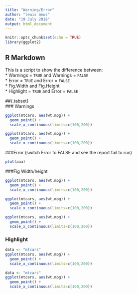 ```yaml
---
title: "Warning/Error"
author: "lewis mews"
date: "19 July 2018"
output: html_document
---
```


```r
knitr::opts_chunk$set(echo = TRUE)
library(ggplot2)
```

## R Markdown

This is a script to show the difference between:    
* Warnings = `TRUE` and Warnings = `FALSE`      
* Error = `TRUE` and Error = `FALSE`      
* Fig.Width and Fig.Height      
* Highlight = `TRUE` and Error = `FALSE`      

##{.tabset}     
### Warnings

```r
ggplot(mtcars, aes(wt,mpg)) +
  geom_point() +
  scale_x_continuous(limits=c(100,200))
```

```r
ggplot(mtcars, aes(wt,mpg)) +
  geom_point() +
  scale_x_continuous(limits=c(100,200))
```

###Error 
(switch Error to FALSE and see the report fail to run)

```r
plot(aaa)
```

###Fig Width/height

```r
ggplot(mtcars, aes(wt,mpg)) +
  geom_point() +
  scale_x_continuous(limits=c(100,200))
```

```r
ggplot(mtcars, aes(wt,mpg)) +
  geom_point() +
  scale_x_continuous(limits=c(100,200))
```

```r
ggplot(mtcars, aes(wt,mpg)) +
  geom_point() +
  scale_x_continuous(limits=c(100,200))
```

### Highlight

```r
data <- "mtcars"
ggplot(mtcars, aes(wt,mpg)) +
  geom_point() +
  scale_x_continuous(limits=c(100,200))
```

```r
data <- "mtcars"
ggplot(mtcars, aes(wt,mpg)) +
  geom_point() +
  scale_x_continuous(limits=c(100,200))
```
